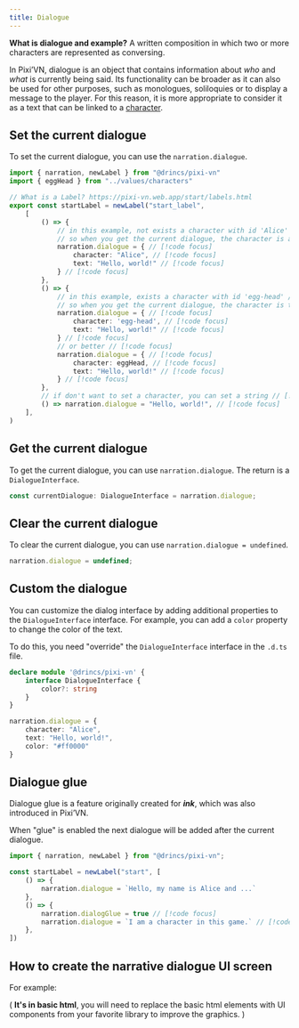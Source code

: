 ```yaml
---
title: Dialogue
---
```


**What is dialogue and example?** A written composition in which two or more characters are represented as conversing.

In Pixi’VN, dialogue is an object that contains information about *who* and *what* is currently being said. Its functionality can be broader as it can also be used for other purposes, such as monologues, soliloquies or to display a message to the player. For this reason, it is more appropriate to consider it as a text that can be linked to a [character](/start/character#use-characters-in-the-game).

## Set the current dialogue

To set the current dialogue, you can use the `narration.dialogue`.

```ts title="labels/startLabel.ts"
import { narration, newLabel } from "@drincs/pixi-vn"
import { eggHead } from "../values/characters"

// What is a Label? https://pixi-vn.web.app/start/labels.html
export const startLabel = newLabel("start_label",
    [
        () => {
            // in this example, not exists a character with id 'Alice' // [!code focus]
            // so when you get the current dialogue, the character is a fake character with the name 'Alice' // [!code focus]
            narration.dialogue = { // [!code focus]
                character: "Alice", // [!code focus]
                text: "Hello, world!" // [!code focus]
            } // [!code focus]
        },
        () => {
            // in this example, exists a character with id 'egg-head' // [!code focus]
            // so when you get the current dialogue, the character is the character with id 'egg-head' // [!code focus]
            narration.dialogue = { // [!code focus]
                character: 'egg-head', // [!code focus]
                text: "Hello, world!" // [!code focus]
            } // [!code focus]
            // or better // [!code focus]
            narration.dialogue = { // [!code focus]
                character: eggHead, // [!code focus]
                text: "Hello, world!" // [!code focus]
            } // [!code focus]
        },
        // if don't want to set a character, you can set a string // [!code focus]
        () => narration.dialogue = "Hello, world!", // [!code focus]
    ],
)
```

<CurrentDialogueExample />

## Get the current dialogue

To get the current dialogue, you can use `narration.dialogue`. The return is a `DialogueInterface`.

```typescript
const currentDialogue: DialogueInterface = narration.dialogue;
```

## Clear the current dialogue

To clear the current dialogue, you can use `narration.dialogue = undefined`.

```typescript
narration.dialogue = undefined;
```

## Custom the dialogue

You can customize the dialog interface by adding additional properties to the `DialogueInterface` interface. For example, you can add a `color` property to change the color of the text.

To do this, you need "override" the `DialogueInterface` interface in the `.d.ts` file.

```ts tab="pixi-vn.d.ts"
declare module '@drincs/pixi-vn' {
    interface DialogueInterface {
        color?: string
    }
}
```

```ts tab="labels/startLabel.ts"
narration.dialogue = {
    character: "Alice",
    text: "Hello, world!",
    color: "#ff0000"
}
```

## Dialogue glue

Dialogue glue is a feature originally created for ***ink***, which was also introduced in Pixi’VN.

When "glue" is enabled the next dialogue will be added after the current dialogue.

```ts title="labels/startLabel.ts"
import { narration, newLabel } from "@drincs/pixi-vn";

const startLabel = newLabel("start", [
    () => {
        narration.dialogue = `Hello, my name is Alice and ...`
    },
    () => {
        narration.dialogGlue = true // [!code focus]
        narration.dialogue = `I am a character in this game.` // [!code focus]
    },
])
```

<DialogueGlueExample />

## How to create the narrative dialogue UI screen

For example:

( **It's in basic html**, you will need to replace the basic html elements with UI components from your favorite library to improve the graphics. )

<Sandbox
  template="d6mn3d"
  entry="/src/screens/NarrationScreen.tsx"
/>

